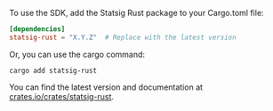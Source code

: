To use the SDK, add the Statsig Rust package to your Cargo.toml file:

```toml
[dependencies]
statsig-rust = "X.Y.Z"  # Replace with the latest version
```

Or, you can use the cargo command:

```shell
cargo add statsig-rust
```

You can find the latest version and documentation at [crates.io/crates/statsig-rust](https://crates.io/crates/statsig-rust). 
